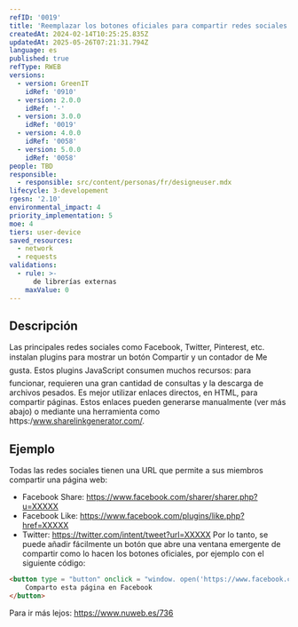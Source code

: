 ```yaml
---
refID: '0019'
title: 'Reemplazar los botones oficiales para compartir redes sociales'
createdAt: 2024-02-14T10:25:25.835Z
updatedAt: 2025-05-26T07:21:31.794Z
language: es
published: true
refType: RWEB
versions:
  - version: GreenIT
    idRef: '0910'
  - version: 2.0.0
    idRef: '-'
  - version: 3.0.0
    idRef: '0019'
  - version: 4.0.0
    idRef: '0058'
  - version: 5.0.0
    idRef: '0058'
people: TBD
responsible:
  - responsible: src/content/personas/fr/designeuser.mdx
lifecycle: 3-developement
rgesn: '2.10'
environmental_impact: 4
priority_implementation: 5
moe: 4
tiers: user-device
saved_resources:
  - network
  - requests
validations:
  - rule: >-
      de librerías externas
    maxValue: 0
---
```


## Descripción

Las principales redes sociales como Facebook, Twitter, Pinterest, etc. instalan plugins para mostrar un botón Compartir y un contador de Me gusta. Estos plugins JavaScript consumen muchos recursos: para funcionar, requieren una gran cantidad de consultas y la descarga de archivos pesados.
Es mejor utilizar enlaces directos, en HTML, para compartir páginas.
Estos enlaces pueden generarse manualmente (ver más abajo) o mediante una herramienta como https:/www.sharelinkgenerator.com/.

## Ejemplo

Todas las redes sociales tienen una URL que permite a sus miembros compartir una página web:
 - Facebook Share: https://www.facebook.com/sharer/sharer.php?u=XXXXX
 - Facebook Like: https://www.facebook.com/plugins/like.php?href=XXXXX
 - Twitter: https://twitter.com/intent/tweet?url=XXXXX
Por lo tanto, se puede añadir fácilmente un botón que abre una ventana emergente de compartir como lo hacen los botones oficiales, por ejemplo con el siguiente código:

```html
<button type = "button" onclick = "window. open('https://www.facebook.com/ Sharer/Sharer.php?u=XXXXX', ', 'menubar = no, toolbar = no, resizable = yes, scrollbars = yes, height = 500, width = 700')">
	Comparto esta página en Facebook
</button>
```
Para ir más lejos:
https://www.nuweb.es/736



